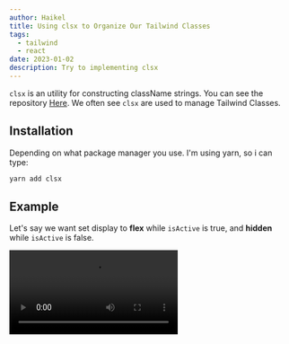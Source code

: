 ```yaml
---
author: Haikel
title: Using clsx to Organize Our Tailwind Classes
tags:
  - tailwind
  - react
date: 2023-01-02
description: Try to implementing clsx
---
```


`clsx` is an utility for constructing className strings. You can see the repository [Here](https://github.com/lukeed/clsx). We often see `clsx` are used to manage Tailwind Classes.

## Installation

Depending on what package manager you use. I'm using yarn, so i can type:

```bash
yarn add clsx
```

## Example

Let's say we want set display to **flex** while `isActive` is true, and **hidden** while `isActive` is false.

<Video src="https://streamable.com/e/s65n3p" title="isActive clsx demo" />

```tsx
<div
  className={`${
    isActive ? "flex" : "hidden"
  } items-center justify-center border-2 border-black px-4 py-2`}
>
  <p className="font-semibold">Contoh</p>
</div>
```

In this case, we can use `clsx`.

```tsx /clsx/#v
<div
  className={clsx(
    isActive ? "flex" : "hidden",
    "items-center justify-center border-2 border-black px-4 py-2"
  )}
>
  <p className="font-semibold">Contoh</p>
</div>
```

Another example, we want to create a button like this:

<LightboxImage
  src="blog/clsx-tailwind/contoh-button.png"
  alt="Contoh Button with Hover Animation"
/>

```tsx
<button className="rounded-md bg-blue-500 px-4 py-2 font-semibold text-white transition-all ease-in-out hover:bg-blue-500">
  Contoh
</button>
```

Looks long, right? Well, we can use `clsx` to organize it.

```tsx /clsx/#v
<button
  className={clsx(
    "rounded-md bg-blue-500 px-4 py-2",
    "font-semibold text-white transition-all ease-in-out",
    "hover:bg-blue-500"
  )}
>
  Contoh
</button>
```

When to use `clsx`?

- If we need a class or some classes that will set only in certain conditions(actually, we can just use template literals, but with `clsx`, the classes will more readable and organize).
- If classes is already looks long.
